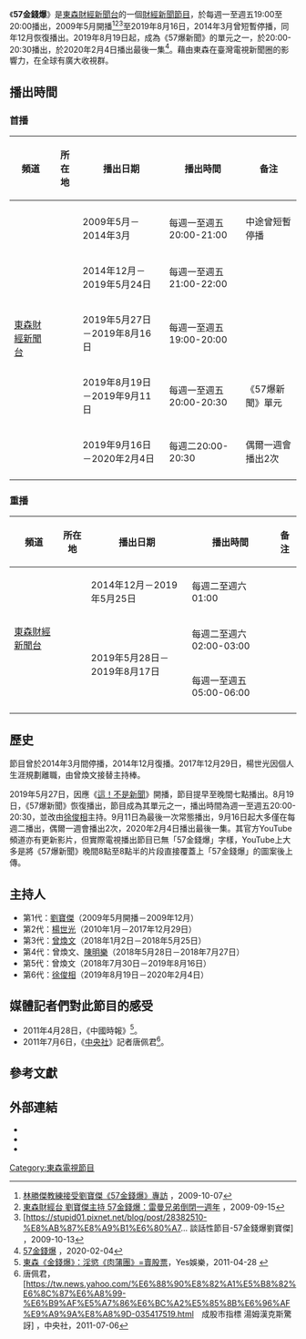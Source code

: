 {{Infobox television
| 名稱 = 57金錢爆
| 英文名稱 = 
| 圖片 = 
| 圖說 = 
| 分類 = [[談話性節目|談話性]][[財經節目|財經節目]]
| 語言 = [[國語|國語]]
| 字幕 = [[中文|中文]]
| 機位 = 
| 視訊制式 = 
| 每集長 = 
| 製作人 = 
| 製作公司 = 
| 主持 = [[曾煥文|曾煥文]]
| 主演 = 國內財經專家 
| 標語 = 57金錢爆，帶你了解金錢背後的故事。
| 旁白 = 
| 監製 = 
| 國家 = {{TW}}
| 電視台 = [[東森財經新聞台|東森財經新聞台]]
| 播出國家 = {{TW}}
| 開始 = 2009年5月
| 結束 = 2019年8月19日
| 播出時間 = 每周一至周五晚上19:00-20:00
| 相關節目 = [[57爆新聞|57爆新聞]]
| 官方網站 = https://www.facebook.com/%E6%A5%8A%E4%B8%96%E5%85%89%E7%9A%84%E6%96%B0%E8%A6%96%E9%87%8E-362509207185719/
}}
《'''57金錢爆'''》是[[東森財經新聞台|東森財經新聞台]]的一個[[財經|財經]][[新聞|新聞]][[談話性節目|節目]]，於每週一至週五19:00至20:00播出，2009年5月開播<ref>[https://rnbshaolin.pixnet.net/blog/post/28276990 林勝傑教練接受劉寶傑《57金錢爆》專訪] {{Wayback|url=https://rnbshaolin.pixnet.net/blog/post/28276990 |date=20211120153501 }}，2009-10-07</ref><ref>[https://gmmtvvnakyref.pixnet.net/blog/post/57056892-%E6%9D%B1%E6%A3%AE%E8%B2%A1%E7%B6%93%E5%8F%B0-%E5%8A%89%E5%AF%B6%E5%82%91%E4%B8%BB%E6%8C%81-57%E9%87%91%E9%8C%A2%E7%88%86%EF%BC%9A%E9%9B%B7%E6%9B%BC%E5%85%84%E5%BC%9F 東森財經台 劉寶傑主持 57金錢爆：雷曼兄弟倒閉一週年] {{Wayback|url=https://gmmtvvnakyref.pixnet.net/blog/post/57056892-%E6%9D%B1%E6%A3%AE%E8%B2%A1%E7%B6%93%E5%8F%B0-%E5%8A%89%E5%AF%B6%E5%82%91%E4%B8%BB%E6%8C%81-57%E9%87%91%E9%8C%A2%E7%88%86%EF%BC%9A%E9%9B%B7%E6%9B%BC%E5%85%84%E5%BC%9F |date=20211120153512 }}，2009-09-15</ref><ref>[https://stupid01.pixnet.net/blog/post/28382510-%E8%AB%87%E8%A9%B1%E6%80%A7... 談話性節目-57金錢爆劉寶傑] {{Wayback|url=https://stupid01.pixnet.net/blog/post/28382510-%E8%AB%87%E8%A9%B1%E6%80%A7... |date=20211120153501 }}，2009-10-13</ref>至2019年8月16日，2014年3月曾短暫停播，同年12月恢復播出。2019年8月19日起，成為《57爆新聞》的單元之一，於20:00-20:30播出，於2020年2月4日播出最後一集<ref>[https://www.youtube.com/watch?v=kmueShEn0mA 57金錢爆] {{Wayback|url=https://www.youtube.com/watch?v=kmueShEn0mA |date=20211120175622 }}，2020-02-04</ref>。藉由東森在臺灣電視新聞圈的影響力，在全球有廣大收視群。

==播出時間==
=== 首播===
{| class="wikitable" style="text-align:center"
|- 
!頻道||所在地||播出日期||播出時間||备注
|-
| rowspan="6" |[[東森財經新聞台|東森財經新聞台]]|| rowspan="6" |{{TWN}}
|-
|2009年5月－2014年3月||每週一至週五20:00-21:00||中途曾短暫停播
|-
|2014年12月－2019年5月24日||每週一至週五21:00-22:00||
|-
|2019年5月27日－2019年8月16日||每週一至週五19:00-20:00||
|-
|2019年8月19日－2019年9月11日||每週一至週五20:00-20:30||《57爆新聞》單元
|-
|2019年9月16日－2020年2月4日||每週二20:00-20:30||偶爾一週會播出2次
|-
|}

===重播===
{| class="wikitable" style="text-align:center"
|- 
!頻道||所在地||播出日期||播出時間||备注
|-
|rowspan=3|[[東森財經新聞台|東森財經新聞台]]||rowspan=3|{{TWN}}||2014年12月－2019年5月25日||每週二至週六01:00||
|-
|rowspan=3|2019年5月28日－2019年8月17日||每週二至週六02:00-03:00||
|-
|每週一至週五05:00-06:00||
|-
|}

== 歷史 ==
節目曾於2014年3月間停播，2014年12月復播。2017年12月29日，楊世光因個人生涯規劃離職，由曾煥文接替主持棒。

2019年5月27日，因應《[[這！不是新聞|這！不是新聞]]》開播，節目提早至晚間七點播出。8月19日，《57爆新聞》恢復播出，節目成為其單元之一，播出時間為週一至週五20:00-20:30，並改由[[徐俊相|徐俊相]]主持。9月11日為最後一次常態播出，9月16日起大多僅在每週二播出，偶爾一週會播出2次，2020年2月4日播出最後一集。其官方YouTube頻道亦有更新影片，但實際電視播出節目已無「57金錢爆」字樣，YouTube上大多是將《57爆新聞》晚間8點至8點半的片段直接覆蓋上「57金錢爆」的圖案後上傳。

== 主持人 ==
* 第1代：[[劉寶傑|劉寶傑]]（2009年5月開播－2009年12月）
* 第2代：[[楊世光|楊世光]]（2010年1月－2017年12月29日）
* 第3代：[[曾煥文|曾煥文]]（2018年1月2日－2018年5月25日）
* 第4代：曾煥文、[[陈明乐|陳明樂]]（2018年5月28日－2018年7月27日）
* 第5代：曾煥文（2018年7月30日－2019年8月16日）
* 第6代：[[徐俊相|徐俊相]]（2019年8月19日－2020年2月4日）

==媒體記者們對此節目的感受==
* 2011年4月28日，《中國時報》<ref name="#1">[http://tw.twent.chinayes.com/content/20110428/kdwaof337kshc.shtml 東森《金錢爆》：淫慾《肉蒲團》=賣股票]，Yes娛樂，2011-04-28 {{Wayback|url=http://tw.twent.chinayes.com/content/20110428/kdwaof337kshc.shtml |date=20150403001801 }}</ref>。
* 2011年7月6日，《[[中央社|中央社]]》記者唐佩君<ref name="#2">唐佩君，[https://tw.news.yahoo.com/%E6%88%90%E8%82%A1%E5%B8%82%E6%8C%87%E6%A8%99-%E6%B9%AF%E5%A7%86%E6%BC%A2%E5%85%8B%E6%96%AF%E9%A9%9A%E8%A8%9D-035417519.html　成股市指標 湯姆漢克斯驚訝] {{Wayback|url=https://tw.news.yahoo.com/%E6%88%90%E8%82%A1%E5%B8%82%E6%8C%87%E6%A8%99-%E6%B9%AF%E5%A7%86%E6%BC%A2%E5%85%8B%E6%96%AF%E9%A9%9A%E8%A8%9D-035417519.html |date=20150402123613 }}，中央社，2011-07-06</ref>。

== 參考文獻 ==
{{reflist}}

==外部連結==
*{{facebook|57ebc|57金錢爆}}{{zh-tw}}
*{{youtube|channel=UC_d42su5rbQyrqvd0VPoQqw|57金錢爆}}{{zh-tw}}
*{{weibo|the57watcher}}{{zh-tw}}

{{電視節目的變遷
|電視台={{flagicon|ROC}}[[東森財經新聞台|東森財經新聞台]]
|播放檔次=星期一至星期五 20:00 - 21:00
|節目名稱=57金錢爆<br />（2009年5月－2014年3月）
|上一節目=
|下一節目= 
|-
|2播放檔次=星期一至星期五 21:00 - 22:00
|2節目名稱=57金錢爆<br />（2014年12月－2019年5月24日）
|2上一節目= [[57健康同學會|57健康同學會]]
|2下一節目= [[這！不是新聞|這！不是新聞]]<br />（2019年5月26日－）
|-
|3播放檔次=星期一至星期五 19:00 - 20:00
|3節目名稱=57金錢爆<br />（2019年5月27日－2019年8月16日）
|3上一節目= [[東森財經晚報|東森財經晚報]]<br />（2019年5月－2019年5月24日）
|3下一節目= [[57爆新聞|57爆新聞]]<br />（2019年8月19日-） 
|4播放檔次=星期一至星期五 20:00 - 20:30
|4節目名稱=57金錢爆<br />（2019年8月19日－2019年9月11日）
|4上一節目= 2000 [[東森財經晚報|東森財經晚報]]<br />（未知－2019年8月16日）
|4下一節目= 57爆新聞<br />（2019年9月12日-2020年10月30日） 
}}

[[Category:東森電視節目|Category:東森電視節目]]